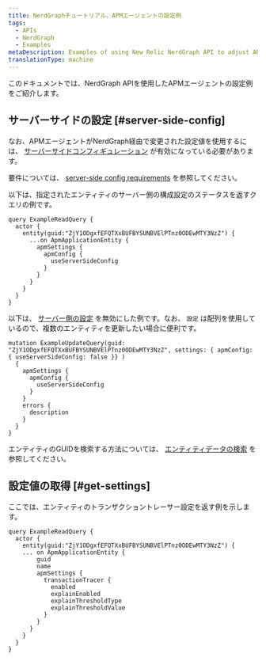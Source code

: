 ```yaml
---
title: NerdGraphチュートリアル。APMエージェントの設定例
tags:
  - APIs
  - NerdGraph
  - Examples
metaDescription: Examples of using New Relic NerdGraph API to adjust APM
translationType: machine
---
```


このドキュメントでは、NerdGraph APIを使用したAPMエージェントの設定例をご紹介します。

## サーバーサイドの設定 [#server-side-config]

なお、APMエージェントがNerdGraph経由で変更された設定値を使用するには、 [サーバーサイドコンフィギュレーション](/docs/apm/agents/manage-apm-agents/configuration/server-side-agent-configuration#requirements) が有効になっている必要があります。

要件については、 [server-side config requirements](/docs/apm/agents/manage-apm-agents/configuration/server-side-agent-configuration#requirements) を参照してください。

以下は、指定されたエンティティのサーバー側の構成設定のステータスを返すクエリの例です。

```
query ExampleReadQuery {
  actor {
    entity(guid:"ZjY1ODgxfEFQTXxBUFBYSUNBVElPTnz0ODEwMTY3NzZ") {
      ...on ApmApplicationEntity {
        apmSettings {
          apmConfig {
            useServerSideConfig
          }
        }
      }
    }
  }
}
```

以下は、 [サーバー側の設定](/docs/apm/agents/manage-apm-agents/configuration/server-side-agent-configuration) を無効にした例です。なお、 `設定` は配列を使用しているので、複数のエンティティを更新したい場合に便利です。

```
mutation ExampleUpdateQuery(guid: "ZjY1ODgxfEFQTXxBUFBYSUNBVElPTnz0ODEwMTY3NzZ", settings: { apmConfig: { useServerSideConfig: false }} )
  {
    apmSettings {
      apmConfig {
        useServerSideConfig
      }
    }
    errors {
      description
    }
  }
}
```

エンティティのGUIDを検索する方法については、 [エンティティデータの検索](/docs/new-relic-one/use-new-relic-one/core-concepts/what-entity-new-relic/#find) を参照してください。

## 設定値の取得 [#get-settings]

ここでは、エンティティのトランザクショントレーサー設定を返す例を示します。

```
query ExampleReadQuery {
  actor {
    entity(guid:"ZjY1ODgxfEFQTXxBUFBYSUNBVElPTnz0ODEwMTY3NzZ") {
    ... on ApmApplicationEntity {
        guid
        name
        apmSettings {
          transactionTracer {
            enabled
            explainEnabled
            explainThresholdType
            explainThresholdValue
          }
        }
      }
    }
  }
}
```